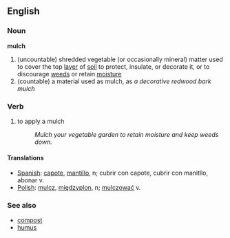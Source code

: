 ==English==
===Noun===
'''mulch'''
{{wikipedia}}
# (uncountable) shredded vegetable (or occasionally mineral) matter used to cover the top [[layer]] of [[soil]] to protect, insulate, or decorate it, or to discourage [[weed]]s or retain [[moisture]]
# (countable) a material used as mulch, as ''a decorative redwood bark mulch''

===Verb===
# to apply a mulch
#:''Mulch your vegetable garden to retain moisture and keep weeds down.''


====Translations====
*[[Spanish]]: [[capote]], [[mantillo]], n; cubrir con capote, cubrir con manitllo, abonar v.
*[[Polish]]: [[mulcz]], [[międzyplon]], n; [[mulczować]] v.

===See also===
*[[compost]]
*[[humus]]